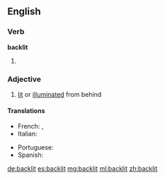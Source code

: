 ==English==

===Verb===
'''backlit'''

# {{past of|backlight}}

===Adjective===
{{en-adj}}

# [[lit]] or [[illuminated]] from behind

====Translations====
{{trans-top|Illuminated from behind}}
* French: {{t-|fr|rétro-éclairé}}, {{t-|fr|éclairé par derrière}}
* Italian: {{t-|it|illuminato dal di dietro}}
{{trans-mid}}
* Portuguese: {{t-|pt|retroiluminado}}
* Spanish: {{t-|es|retroiluminado}}
{{trans-bottom}}

[[de:backlit]]
[[es:backlit]]
[[mg:backlit]]
[[ml:backlit]]
[[zh:backlit]]